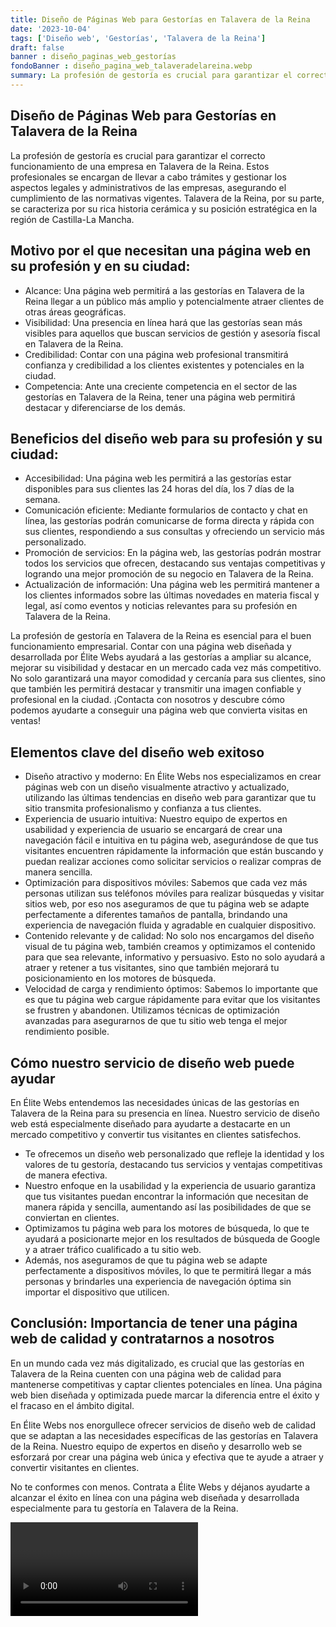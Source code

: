 ```yaml
---
title: Diseño de Páginas Web para Gestorías en Talavera de la Reina
date: '2023-10-04'
tags: ['Diseño web', 'Gestorías', 'Talavera de la Reina']
draft: false
banner : diseño_paginas_web_gestorías
fondoBanner : diseño_pagina_web_talaveradelareina.webp
summary: La profesión de gestoría es crucial para garantizar el correcto funcionamiento de una empresa en Talavera de la Reina. Estos profesionales se encargan de llevar a cabo trámites y gestionar los aspectos legales y administrativos de las empresas, asegurando el cumplimiento de las normativas vigentes. Talavera de la Reina, por su parte, se caracteriza por su rica historia cerámica y su posición estratégica en la región de CastillaLa Mancha.
---
```


## Diseño de Páginas Web para Gestorías en Talavera de la Reina

La profesión de gestoría es crucial para garantizar el correcto funcionamiento de una empresa en Talavera de la Reina. Estos profesionales se encargan de llevar a cabo trámites y gestionar los aspectos legales y administrativos de las empresas, asegurando el cumplimiento de las normativas vigentes. Talavera de la Reina, por su parte, se caracteriza por su rica historia cerámica y su posición estratégica en la región de Castilla-La Mancha.

## Motivo por el que necesitan una página web en su profesión y en su ciudad:

- Alcance: Una página web permitirá a las gestorías en Talavera de la Reina llegar a un público más amplio y potencialmente atraer clientes de otras áreas geográficas.
- Visibilidad: Una presencia en línea hará que las gestorías sean más visibles para aquellos que buscan servicios de gestión y asesoría fiscal en Talavera de la Reina.
- Credibilidad: Contar con una página web profesional transmitirá confianza y credibilidad a los clientes existentes y potenciales en la ciudad.
- Competencia: Ante una creciente competencia en el sector de las gestorías en Talavera de la Reina, tener una página web permitirá destacar y diferenciarse de los demás.

## Beneficios del diseño web para su profesión y su ciudad:

- Accesibilidad: Una página web les permitirá a las gestorías estar disponibles para sus clientes las 24 horas del día, los 7 días de la semana.
- Comunicación eficiente: Mediante formularios de contacto y chat en línea, las gestorías podrán comunicarse de forma directa y rápida con sus clientes, respondiendo a sus consultas y ofreciendo un servicio más personalizado.
- Promoción de servicios: En la página web, las gestorías podrán mostrar todos los servicios que ofrecen, destacando sus ventajas competitivas y logrando una mejor promoción de su negocio en Talavera de la Reina.
- Actualización de información: Una página web les permitirá mantener a los clientes informados sobre las últimas novedades en materia fiscal y legal, así como eventos y noticias relevantes para su profesión en Talavera de la Reina.

La profesión de gestoría en Talavera de la Reina es esencial para el buen funcionamiento empresarial. Contar con una página web diseñada y desarrollada por Élite Webs ayudará a las gestorías a ampliar su alcance, mejorar su visibilidad y destacar en un mercado cada vez más competitivo. No solo garantizará una mayor comodidad y cercanía para sus clientes, sino que también les permitirá destacar y transmitir una imagen confiable y profesional en la ciudad. ¡Contacta con nosotros y descubre cómo podemos ayudarte a conseguir una página web que convierta visitas en ventas!

<GifSeo />

<Cta />

## Elementos clave del diseño web exitoso

- Diseño atractivo y moderno: En Élite Webs nos especializamos en crear páginas web con un diseño visualmente atractivo y actualizado, utilizando las últimas tendencias en diseño web para garantizar que tu sitio transmita profesionalismo y confianza a tus clientes.
- Experiencia de usuario intuitiva: Nuestro equipo de expertos en usabilidad y experiencia de usuario se encargará de crear una navegación fácil e intuitiva en tu página web, asegurándose de que tus visitantes encuentren rápidamente la información que están buscando y puedan realizar acciones como solicitar servicios o realizar compras de manera sencilla.
- Optimización para dispositivos móviles: Sabemos que cada vez más personas utilizan sus teléfonos móviles para realizar búsquedas y visitar sitios web, por eso nos aseguramos de que tu página web se adapte perfectamente a diferentes tamaños de pantalla, brindando una experiencia de navegación fluida y agradable en cualquier dispositivo.
- Contenido relevante y de calidad: No solo nos encargamos del diseño visual de tu página web, también creamos y optimizamos el contenido para que sea relevante, informativo y persuasivo. Esto no solo ayudará a atraer y retener a tus visitantes, sino que también mejorará tu posicionamiento en los motores de búsqueda.
- Velocidad de carga y rendimiento óptimos: Sabemos lo importante que es que tu página web cargue rápidamente para evitar que los visitantes se frustren y abandonen. Utilizamos técnicas de optimización avanzadas para asegurarnos de que tu sitio web tenga el mejor rendimiento posible.

## Cómo nuestro servicio de diseño web puede ayudar

En Élite Webs entendemos las necesidades únicas de las gestorías en Talavera de la Reina para su presencia en línea. Nuestro servicio de diseño web está especialmente diseñado para ayudarte a destacarte en un mercado competitivo y convertir tus visitantes en clientes satisfechos.

- Te ofrecemos un diseño web personalizado que refleje la identidad y los valores de tu gestoría, destacando tus servicios y ventajas competitivas de manera efectiva.
- Nuestro enfoque en la usabilidad y la experiencia de usuario garantiza que tus visitantes puedan encontrar la información que necesitan de manera rápida y sencilla, aumentando así las posibilidades de que se conviertan en clientes.
- Optimizamos tu página web para los motores de búsqueda, lo que te ayudará a posicionarte mejor en los resultados de búsqueda de Google y a atraer tráfico cualificado a tu sitio web.
- Además, nos aseguramos de que tu página web se adapte perfectamente a dispositivos móviles, lo que te permitirá llegar a más personas y brindarles una experiencia de navegación óptima sin importar el dispositivo que utilicen.

## Conclusión: Importancia de tener una página web de calidad y contratarnos a nosotros

En un mundo cada vez más digitalizado, es crucial que las gestorías en Talavera de la Reina cuenten con una página web de calidad para mantenerse competitivas y captar clientes potenciales en línea. Una página web bien diseñada y optimizada puede marcar la diferencia entre el éxito y el fracaso en el ámbito digital.

En Élite Webs nos enorgullece ofrecer servicios de diseño web de calidad que se adaptan a las necesidades específicas de las gestorías en Talavera de la Reina. Nuestro equipo de expertos en diseño y desarrollo web se esforzará por crear una página web única y efectiva que te ayude a atraer y convertir visitantes en clientes.

No te conformes con menos. Contrata a Élite Webs y déjanos ayudarte a alcanzar el éxito en línea con una página web diseñada y desarrollada especialmente para tu gestoría en Talavera de la Reina.

<Video />

<CtaBot job='Gestorías' city='Talavera de la Reina'/>

<Gmaps query='Talavera de la Reina+españa+maps' />